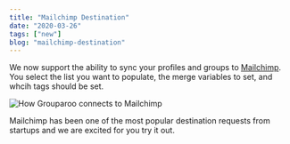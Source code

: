 ```yaml
---
title: "Mailchimp Destination"
date: "2020-03-26"
tags: ["new"]
blog: "mailchimp-destination"
---
```


We now support the ability to sync your profiles and groups to [Mailchimp](https://www.mailchimp.com). You select the list you want to populate, the merge variables to set, and whcih tags should be set.

<Image
  maxHeight={250}
  alt="How Grouparoo connects to Mailchimp"
  src="mailchimp-destination/connection.png"
/>

Mailchimp has been one of the most popular destination requests from startups and we are excited for you try it out.
